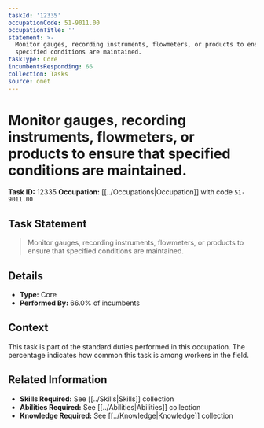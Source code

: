 ```yaml
---
taskId: '12335'
occupationCode: 51-9011.00
occupationTitle: ''
statement: >-
  Monitor gauges, recording instruments, flowmeters, or products to ensure that
  specified conditions are maintained.
taskType: Core
incumbentsResponding: 66
collection: Tasks
source: onet
---
```

# Monitor gauges, recording instruments, flowmeters, or products to ensure that specified conditions are maintained.

**Task ID:** 12335
**Occupation:** [[../Occupations|Occupation]] with code `51-9011.00`

## Task Statement

> Monitor gauges, recording instruments, flowmeters, or products to ensure that specified conditions are maintained.

## Details

- **Type:** Core
- **Performed By:** 66.0% of incumbents

## Context

This task is part of the standard duties performed in this occupation. The percentage indicates how common this task is among workers in the field.

## Related Information

- **Skills Required:** See [[../Skills|Skills]] collection
- **Abilities Required:** See [[../Abilities|Abilities]] collection
- **Knowledge Required:** See [[../Knowledge|Knowledge]] collection
